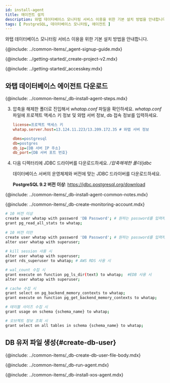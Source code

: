 ```yaml
---
id: install-agent
title: 에이전트 설치
description: 와탭 데이터베이스 모니터링 서비스 이용을 위한 기본 설치 방법을 안내합니다.
tags: [ PostgreSQL, 데이터베이스 모니터링, 에이전트 ]
---
```



와탭 데이터베이스 모니터링 서비스 이용을 위한 기본 설치 방법을 안내합니다.

{@include: ../common-items/_agent-signup-guide.mdx}   

<Youtube ko='e_UpCgapfQY' en='MIo3HRIOt8M' ja='MIo3HRIOt8M' />

{@include: ../getting-started/_create-project-v2.mdx}

{@include: ../getting-started/_accesskey.mdx} 

## 와탭 데이터베이스 에이전트 다운로드

{@include: ../common-items/_db-install-agent-steps.mdx} 

3. 압축을 해제한 폴더로 진입해서 *whatap.conf* 파일을 확인하세요. *whatap.conf* 파일에 프로젝트 액세스 키 정보 및 와탭 서버 정보, db 접속 정보를 입력하세요.

    ```ini title='whatap.conf'
    license=프로젝트 액세스 키
    whatap.server.host=13.124.11.223/13.209.172.35 # 와탭 서버 정보

    dbms=postgresql
    db=postgres
    db_ip={DB 서버 IP 주소}
    db_port={DB 서버 포트 번호} 
    ```

4. 다음 디렉터리에 JDBC 드라이버를 다운로드하세요. */압축해제한 폴더/jdbc*

    데이터베이스 서버의 운영체제와 버전에 맞는 JDBC 드라이버를 다운로드하세요. 
    
    **PostgreSQL 9.2 버전 이상**: https://jdbc.postgresql.org/download

<!-- 공통 Notes-->
{@include: ../common-items/_db-install-agent-common-notes.mdx}

<!-- 모니터링용 계정 생성-->
{@include: ../common-items/_db-create-monitoring-account.mdx} 

<!-- PostgreSQL-->
```bash showLineNumbers
# 10 버전 이상
create user whatap with password 'DB Password'; # 원하는 password를 입력하세요.
grant pg_read_all_stats to whatap;
 
# 10 버전 미만
create user whatap with password 'DB Password'; # 원하는 password를 입력하세요.
alter user whatap with superuser;
 
# kill session 사용 시
alter user whatap with superuser;
grant rds_superuser to whatap; # AWS RDS 사용 시

# wal_count 수집 시
grant execute on function pg_ls_dir(text) to whatap;  #EDB 사용 시
alter user whatap with superuser;

# cache 수집 시
grant select on pg_backend_memory_contexts to whatap;
grant execute on function pg_get_backend_memory_contexts to whatap;

# 테이블 사이즈 수집 시
grant usage on schema {schema_name} to whatap;

# 오브젝트 정보 조회 시
grant select on all tables in schema {schema_name} to whatap;
```

## DB 유저 파일 생성{#create-db-user}

<DBuserDesc name='default'/>

{@include: ../common-items/_db-create-db-user-file-body.mdx}


<!--## 에이전트 실행-->
{@include: ../common-items/_db-run-agent.mdx} 

<!--## XOS 에이전트 설치-->
{@include: ../common-items/_db-install-xos-agent.mdx}